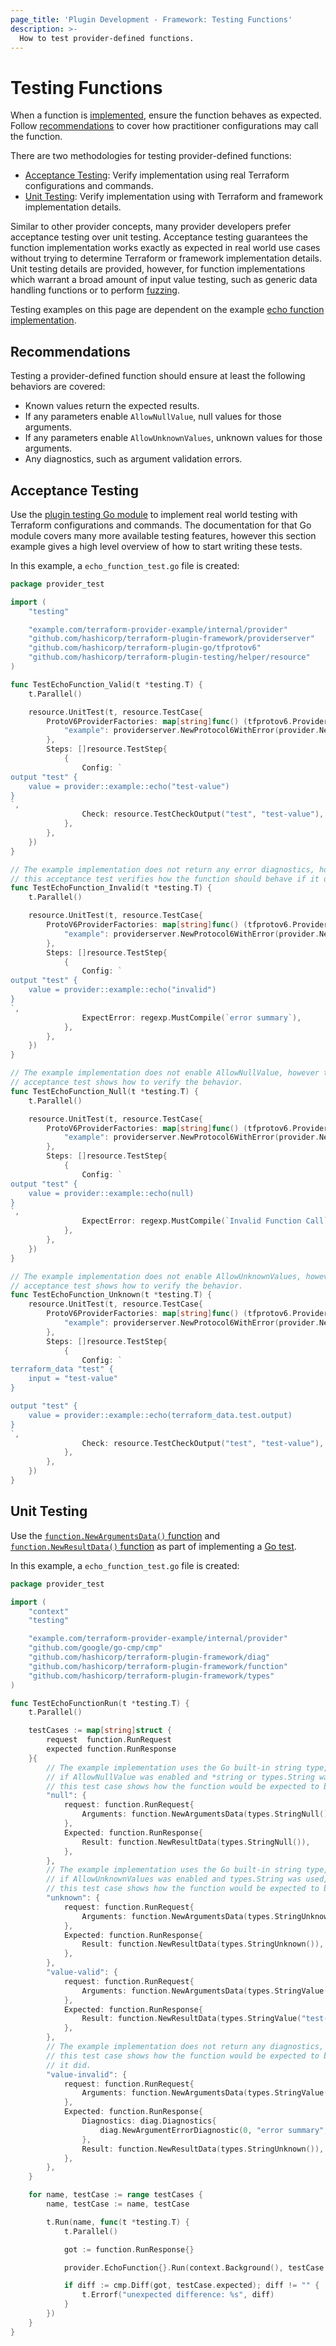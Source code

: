 ```yaml
---
page_title: 'Plugin Development - Framework: Testing Functions'
description: >-
  How to test provider-defined functions.
---
```


# Testing Functions

When a function is [implemented](/terraform/plugin/framework/functions/implementation), ensure the function behaves as expected. Follow [recommendations](#recommendations) to cover how practitioner configurations may call the function.

There are two methodologies for testing provider-defined functions:

* [Acceptance Testing](#acceptance-testing): Verify implementation using real Terraform configurations and commands.
* [Unit Testing](#unit-testing): Verify implementation using with Terraform and framework implementation details.

Similar to other provider concepts, many provider developers prefer acceptance testing over unit testing. Acceptance testing guarantees the function implementation works exactly as expected in real world use cases without trying to determine Terraform or framework implementation details. Unit testing details are provided, however, for function implementations which warrant a broad amount of input value testing, such as generic data handling functions or to perform [fuzzing](https://go.dev/security/fuzz/).

Testing examples on this page are dependent on the example [echo function implementation](/terraform/plugin/framework/functions/implementation).

## Recommendations

Testing a provider-defined function should ensure at least the following behaviors are covered:

* Known values return the expected results.
* If any parameters enable `AllowNullValue`, null values for those arguments.
* If any parameters enable `AllowUnknownValues`, unknown values for those arguments.
* Any diagnostics, such as argument validation errors.

## Acceptance Testing

Use the [plugin testing Go module](/terraform/plugin/testing) to implement real world testing with Terraform configurations and commands. The documentation for that Go module covers many more available testing features, however this section example gives a high level overview of how to start writing these tests.

In this example, a `echo_function_test.go` file is created:

```go
package provider_test

import (
    "testing"

    "example.com/terraform-provider-example/internal/provider"
    "github.com/hashicorp/terraform-plugin-framework/providerserver"
    "github.com/hashicorp/terraform-plugin-go/tfprotov6"
    "github.com/hashicorp/terraform-plugin-testing/helper/resource"
)

func TestEchoFunction_Valid(t *testing.T) {
    t.Parallel()

    resource.UnitTest(t, resource.TestCase{
        ProtoV6ProviderFactories: map[string]func() (tfprotov6.ProviderServer, error) {
            "example": providerserver.NewProtocol6WithError(provider.New()),
        },
        Steps: []resource.TestStep{
            {
                Config: `
output "test" {
    value = provider::example::echo("test-value")
}
`,
                Check: resource.TestCheckOutput("test", "test-value"),
            },
        },
    })
}

// The example implementation does not return any error diagnostics, however
// this acceptance test verifies how the function should behave if it did.
func TestEchoFunction_Invalid(t *testing.T) {
    t.Parallel()

    resource.UnitTest(t, resource.TestCase{
        ProtoV6ProviderFactories: map[string]func() (tfprotov6.ProviderServer, error) {
            "example": providerserver.NewProtocol6WithError(provider.New()),
        },
        Steps: []resource.TestStep{
            {
                Config: `
output "test" {
    value = provider::example::echo("invalid")
}
`,
                ExpectError: regexp.MustCompile(`error summary`),
            },
        },
    })
}

// The example implementation does not enable AllowNullValue, however this
// acceptance test shows how to verify the behavior.
func TestEchoFunction_Null(t *testing.T) {
    t.Parallel()

    resource.UnitTest(t, resource.TestCase{
        ProtoV6ProviderFactories: map[string]func() (tfprotov6.ProviderServer, error) {
            "example": providerserver.NewProtocol6WithError(provider.New()),
        },
        Steps: []resource.TestStep{
            {
                Config: `
output "test" {
    value = provider::example::echo(null)
}
`,
                ExpectError: regexp.MustCompile(`Invalid Function Call`),
            },
        },
    })
}

// The example implementation does not enable AllowUnknownValues, however this
// acceptance test shows how to verify the behavior.
func TestEchoFunction_Unknown(t *testing.T) {
    resource.UnitTest(t, resource.TestCase{
        ProtoV6ProviderFactories: map[string]func() (tfprotov6.ProviderServer, error) {
            "example": providerserver.NewProtocol6WithError(provider.New()),
        },
        Steps: []resource.TestStep{
            {
                Config: `
terraform_data "test" {
    input = "test-value"
}

output "test" {
    value = provider::example::echo(terraform_data.test.output)
}
`,
                Check: resource.TestCheckOutput("test", "test-value"),
            },
        },
    })
}
```

## Unit Testing

Use the [`function.NewArgumentsData()` function](https://pkg.go.dev/github.com/hashicorp/terraform-plugin-framework/functions#NewArgumentsData) and [`function.NewResultData()` function](https://pkg.go.dev/github.com/hashicorp/terraform-plugin-framework/functions#NewResultData) as part of implementing a [Go test](https://go.dev/doc/tutorial/add-a-test).

In this example, a `echo_function_test.go` file is created:

```go
package provider_test

import (
    "context"
    "testing"

    "example.com/terraform-provider-example/internal/provider"
    "github.com/google/go-cmp/cmp"
    "github.com/hashicorp/terraform-plugin-framework/diag"
    "github.com/hashicorp/terraform-plugin-framework/function"
    "github.com/hashicorp/terraform-plugin-framework/types"
)

func TestEchoFunctionRun(t *testing.T) {
    t.Parallel()

    testCases := map[string]struct {
        request  function.RunRequest
        expected function.RunResponse
    }{
        // The example implementation uses the Go built-in string type, however
        // if AllowNullValue was enabled and *string or types.String was used,
        // this test case shows how the function would be expected to behave.
        "null": {
            request: function.RunRequest{
                Arguments: function.NewArgumentsData(types.StringNull()),
            },
            Expected: function.RunResponse{
                Result: function.NewResultData(types.StringNull()),
            },
        },
        // The example implementation uses the Go built-in string type, however
        // if AllowUnknownValues was enabled and types.String was used,
        // this test case shows how the function would be expected to behave.
        "unknown": {
            request: function.RunRequest{
                Arguments: function.NewArgumentsData(types.StringUnknown()),
            },
            Expected: function.RunResponse{
                Result: function.NewResultData(types.StringUnknown()),
            },
        },
        "value-valid": {
            request: function.RunRequest{
                Arguments: function.NewArgumentsData(types.StringValue("test-value")),
            },
            Expected: function.RunResponse{
                Result: function.NewResultData(types.StringValue("test-value")),
            },
        },
        // The example implementation does not return any diagnostics, however
        // this test case shows how the function would be expected to behave if
        // it did.
        "value-invalid": {
            request: function.RunRequest{
                Arguments: function.NewArgumentsData(types.StringValue()),
            },
            Expected: function.RunResponse{
                Diagnostics: diag.Diagnostics{
                    diag.NewArgumentErrorDiagnostic(0, "error summary", "error detail"),
                },
                Result: function.NewResultData(types.StringUnknown()),
            },
        },
    }

    for name, testCase := range testCases {
        name, testCase := name, testCase

        t.Run(name, func(t *testing.T) {
            t.Parallel()

            got := function.RunResponse{}

            provider.EchoFunction{}.Run(context.Background(), testCase.request, &got)

            if diff := cmp.Diff(got, testCase.expected); diff != "" {
                t.Errorf("unexpected difference: %s", diff)
            }
        })
    }
}
```
